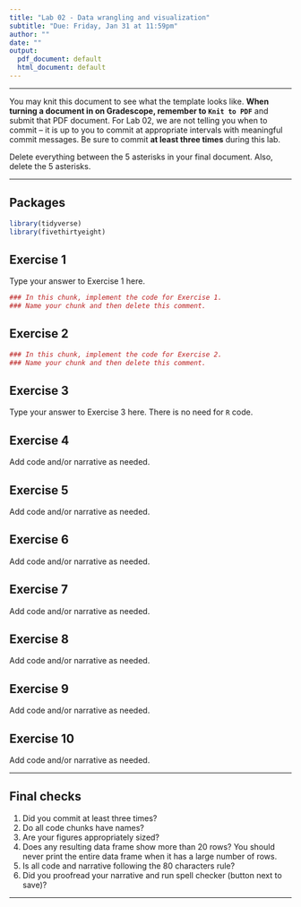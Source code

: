 ```yaml
---
title: "Lab 02 - Data wrangling and visualization"
subtitle: "Due: Friday, Jan 31 at 11:59pm"
author: ""
date: ""
output:
  pdf_document: default
  html_document: default
---
```


*****

You may knit this document to see what the template looks like. 
**When turning a document in on Gradescope, remember to `Knit to PDF`** and 
submit that PDF document. For Lab 02, we are not telling you when to commit -- 
it is up to you to commit at appropriate intervals with meaningful commit 
messages. Be sure to commit **at least three times** during this lab.

Delete everything between the 5 asterisks in your final document. Also, delete
the 5 asterisks.

*****

## Packages

```r
library(tidyverse)
library(fivethirtyeight)
```

## Exercise 1

Type your answer to Exercise 1 here.

```r
### In this chunk, implement the code for Exercise 1.
### Name your chunk and then delete this comment.
```

## Exercise 2

```r
### In this chunk, implement the code for Exercise 2.
### Name your chunk and then delete this comment.

```

## Exercise 3

Type your answer to Exercise 3 here. There is no need for `R` code.

## Exercise 4

Add code and/or narrative as needed.

## Exercise 5

Add code and/or narrative as needed.

## Exercise 6

Add code and/or narrative as needed.

## Exercise 7

Add code and/or narrative as needed.

## Exercise 8

Add code and/or narrative as needed.

## Exercise 9

Add code and/or narrative as needed.

## Exercise 10

Add code and/or narrative as needed.


*****

## Final checks

1. Did you commit at least three times?
2. Do all code chunks have names?
3. Are your figures appropriately sized?
4. Does any resulting data frame show more than 20 rows? You should never
   print the entire data frame when it has a large number of rows.
5. Is all code and narrative following the 80 characters rule?
6. Did you proofread your narrative and run spell checker (button next to save)? 

*****



